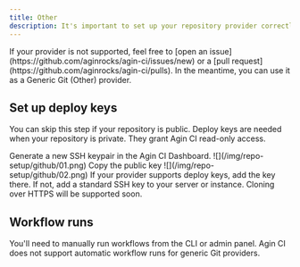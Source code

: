 ```yaml
---
title: Other
description: It's important to set up your repository provider correctly to ensure that Agin CI can access your code.
---
```


<Callout>
  If your provider is not supported, feel free to [open an issue](https://github.com/aginrocks/agin-ci/issues/new) or a [pull request](https://github.com/aginrocks/agin-ci/pulls). In the meantime, you can use it as a Generic Git (Other) provider.
</Callout>

## Set up deploy keys

You can skip this step if your repository is public. Deploy keys are needed when your repository is private. They grant Agin CI read-only access.

<Steps>
  <Step>
    Generate a new SSH keypair in the Agin CI Dashboard.
    ![](/img/repo-setup/github/01.png)
  </Step>
  <Step>
    Copy the public key
    ![](/img/repo-setup/github/02.png)
  </Step>
  <Step>
    If your provider supports deploy keys, add the key there. If not, add a standard SSH key to your server or instance. Cloning over HTTPS will be supported soon.
  </Step>
</Steps>

## Workflow runs

<Callout>
  You'll need to manually run workflows from the CLI or admin panel. Agin CI does not support automatic workflow runs for generic Git providers.
</Callout>
